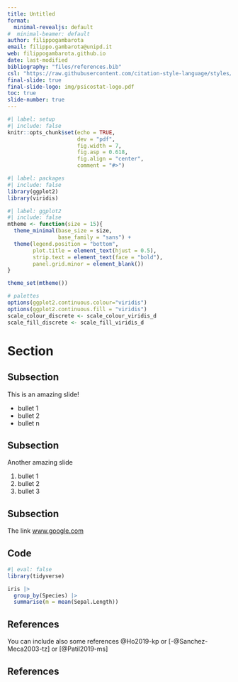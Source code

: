 ```yaml
---
title: Untitled
format:
  minimal-revealjs: default
#  minimal-beamer: default
author: filippogambarota
email: filippo.gambarota@unipd.it
web: filippogambarota.github.io
date: last-modified
bibliography: "files/references.bib"
csl: "https://raw.githubusercontent.com/citation-style-language/styles/master/apa.csl"
final-slide: true
final-slide-logo: img/psicostat-logo.pdf
toc: true
slide-number: true
---
```


```r
#| label: setup
#| include: false
knitr::opts_chunk$set(echo = TRUE,
                      dev = "pdf",
                      fig.width = 7,
                      fig.asp = 0.618,
                      fig.align = "center",
                      comment = "#>")
```

```r
#| label: packages
#| include: false
library(ggplot2)
library(viridis)
```

```r
#| label: ggplot2
#| include: false
mtheme <- function(size = 15){
  theme_minimal(base_size = size, 
                base_family = "sans") +
  theme(legend.position = "bottom",
        plot.title = element_text(hjust = 0.5),
        strip.text = element_text(face = "bold"),
        panel.grid.minor = element_blank())
}

theme_set(mtheme())

# palettes
options(ggplot2.continuous.colour="viridis")
options(ggplot2.continuous.fill = "viridis")
scale_colour_discrete <- scale_colour_viridis_d
scale_fill_discrete <- scale_fill_viridis_d
```

# Section

## Subsection

This is an amazing slide!

- bullet 1
- bullet 2
- bullet n

## Subsection

Another amazing slide

1. bullet 1
2. bullet 2
3. bullet 3

## Subsection

The link [www.google.com](www.google.com)

## Code

```r
#| eval: false
library(tidyverse)

iris |> 
  group_by(Species) |> 
  summarise(m = mean(Sepal.Length))
```

## References

You can include also some references @Ho2019-kp or [-@Sanchez-Meca2003-tz] or [@Patil2019-ms]

## References {.refs}